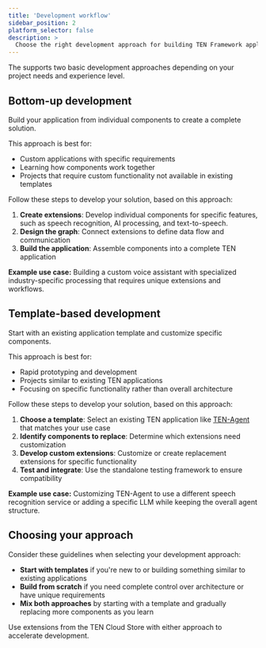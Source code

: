 ```yaml
---
title: 'Development workflow'
sidebar_position: 2
platform_selector: false
description: >
  Choose the right development approach for building TEN Framework applications: start from scratch or customize existing templates.
---
```


The <Vpd k="NAME" /> supports two basic development approaches depending on your project needs and experience level.

## Bottom-up development

Build your application from individual components to create a complete solution.

This approach is best for:

- Custom applications with specific requirements
- Learning how <Vpd k="NAME" /> components work together
- Projects that require custom functionality not available in existing templates

Follow these steps to develop your solution, based on this approach:

1. **Create extensions**: Develop individual components for specific features, such as speech recognition, AI processing, and text-to-speech.
2. **Design the graph**: Connect extensions to define data flow and communication
3. **Build the application**: Assemble components into a complete TEN application

**Example use case:** Building a custom voice assistant with specialized industry-specific processing that requires unique extensions and workflows.

## Template-based development  

Start with an existing application template and customize specific components.

This approach is best for:

- Rapid prototyping and development
- Projects similar to existing TEN applications
- Focusing on specific functionality rather than overall architecture

Follow these steps to develop your solution, based on this approach:

1. **Choose a template**: Select an existing TEN application like [TEN-Agent](https://github.com/TEN-framework/TEN-Agent) that matches your use case
2. **Identify components to replace**: Determine which extensions need customization
3. **Develop custom extensions**: Customize or create replacement extensions for specific functionality
4. **Test and integrate**: Use the standalone testing framework to ensure compatibility

**Example use case:** Customizing TEN-Agent to use a different speech recognition service or adding a specific LLM while keeping the overall agent structure.

## Choosing your approach

Consider these guidelines when selecting your development approach:

- **Start with templates** if you're new to <Vpd k="NAME" /> or building something similar to existing applications
- **Build from scratch** if you need complete control over architecture or have unique requirements
- **Mix both approaches** by starting with a template and gradually replacing more components as you learn

<Admonition type="info"> 
Use extensions from the TEN Cloud Store with either approach to accelerate development.
</Admonition>
